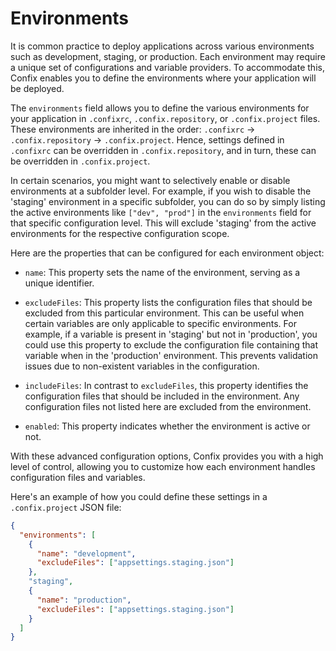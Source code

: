 # Environments

It is common practice to deploy applications across various environments such as development, staging, or production. Each environment may require a unique set of configurations and variable providers. To accommodate this, Confix enables you to define the environments where your application will be deployed.

The `environments` field allows you to define the various environments for your application in `.confixrc`, `.confix.repository`, or `.confix.project` files. These environments are inherited in the order: `.confixrc` -> `.confix.repository` -> `.confix.project`. Hence, settings defined in `.confixrc` can be overridden in `.confix.repository`, and in turn, these can be overridden in `.confix.project`.

In certain scenarios, you might want to selectively enable or disable environments at a subfolder level. For example, if you wish to disable the 'staging' environment in a specific subfolder, you can do so by simply listing the active environments like `["dev", "prod"]` in the `environments` field for that specific configuration level. This will exclude 'staging' from the active environments for the respective configuration scope.

Here are the properties that can be configured for each environment object:

- `name`: This property sets the name of the environment, serving as a unique identifier.

- `excludeFiles`: This property lists the configuration files that should be excluded from this particular environment. This can be useful when certain variables are only applicable to specific environments. For example, if a variable is present in 'staging' but not in 'production', you could use this property to exclude the configuration file containing that variable when in the 'production' environment. This prevents validation issues due to non-existent variables in the configuration.

- `includeFiles`: In contrast to `excludeFiles`, this property identifies the configuration files that should be included in the environment. Any configuration files not listed here are excluded from the environment.

- `enabled`: This property indicates whether the environment is active or not. 

With these advanced configuration options, Confix provides you with a high level of control, allowing you to customize how each environment handles configuration files and variables.

Here's an example of how you could define these settings in a `.confix.project` JSON file:

```json
{
  "environments": [
    {
      "name": "development",
      "excludeFiles": ["appsettings.staging.json"]
    },
    "staging",
    {
      "name": "production",
      "excludeFiles": ["appsettings.staging.json"]
    }
  ]
}
```